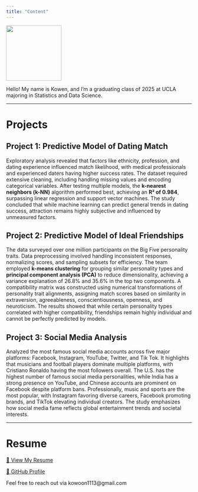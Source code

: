 ```yaml
---
title: "Content"
---
```


![](profile.png){width="150px"}

Hello! My name is Kowen, and I'm a graduating class of 2025 at UCLA majoring in Statistics and Data Science.

------------------------------------------------------------------------

# Projects

## Project 1: Predictive Model of Dating Match

Exploratory analysis revealed that factors like ethnicity, profession, and dating experience influenced match likelihood, with medical professionals and experienced daters having higher success rates. The dataset required extensive cleaning, including handling missing values and encoding categorical variables. After testing multiple models, the **k-nearest neighbors (k-NN)** algorithm performed best, achieving an **R² of 0.984**, surpassing linear regression and support vector machines. The study concluded that while machine learning can predict general trends in dating success, attraction remains highly subjective and influenced by unmeasured factors.

## Project 2: Predictive Model of Ideal Friendships

The data surveyed over one million participants on the Big Five personality traits. Data preprocessing involved handling inconsistent responses, normalizing scores, and sampling subsets for efficiency. The team employed **k-means clustering** for grouping similar personality types and **principal component analysis (PCA)** to reduce dimensionality, achieving a variance explanation of 26.8% and 35.6% in the top two components. A compatibility matrix was constructed using numerical transformations of personality trait alignments, assigning match scores based on similarity in extraversion, agreeableness, conscientiousness, openness, and neuroticism. The results showed that while certain personality types correlated with higher compatibility, friendships remain highly individual and cannot be perfectly predicted by models.

## Project 3: Social Media Analysis

Analyzed the most famous social media accounts across five major platforms: Facebook, Instagram, YouTube, Twitter, and Tik Tok. It highlights that musicians and football players dominate multiple platforms, with Cristiano Ronaldo having the most followers overall. The U.S. has the highest number of famous social media personalities, while India has a strong presence on YouTube, and Chinese accounts are prominent on Facebook despite platform bans. Professionally, music and sports are the most popular, with Instagram favoring diverse careers, Facebook promoting brands, and TikTok elevating individual creators. The study emphasizes how social media fame reflects global entertainment trends and societal interests.

------------------------------------------------------------------------

# Resume

[📄 View My Resume](resume.pdf)

[🐙 GitHub Profile](https://github.com/KowoonJeong)

Feel free to reach out via kowoon1113\@gmail.com
